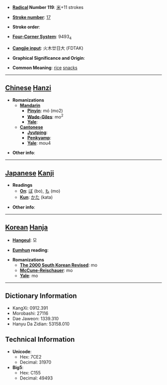 * '''[[Wiktionary:Chinese radical index| Radical]] Number 119''': [[Wiktionary:Chinese radical index 米|米]]+11 strokes

* '''[[Wiktionary:Chinese total strokes index|Stroke number]]''': [[Wiktionary:Chinese total strokes index 17|17]]

* '''Stroke order''': 

* '''[[Wiktionary:Chinese four corner index|Four-Corner System]]''': 9493<sub>4</sub>

* '''[[Wiktionary:Chinese Cangjie index|Cangjie input]]''': 火木廿日大 (FDTAK)

* '''Graphical Significance and Origin''': 

* '''Common Meaning''': [[rice]] [[snack]]s

----

== [[Chinese]] [[Hanzi]] ==

* '''Romanizations'''
** '''[[Mandarin]]'''
*** '''[[Pinyin]]''': mó (mo2)
*** '''[[Wade-Giles]]''': mo<sup>2</sup>
*** '''[[Yale]]''': 
** '''[[Cantonese]]'''
*** '''[[Jyutping]]''':
*** '''[[Penkyamp]]''': 
*** '''[[Yale]]''': mou4

* '''Other info''': 

----

== [[Japanese]] [[Kanji]] ==

* '''Readings'''
** '''[[On]]''': [[ぼ]] (bo), [[も]] (mo)
** '''[[Kun]]''': [[かた]] (kata)

* '''Other info''':  

----

== [[Korean]] [[Hanja]] ==

* '''[[Hangeul]]''': 모

* '''[[Eumhun]] reading''': 

* '''Romanizations'''
** '''[[The 2000 South Korean Revised Romanization|The 2000 South Korean Revised]]''': mo
** '''[[McCune-Reischauer]]''': mo
** '''[[Yale]]''': mo

----

== Dictionary Information ==

* KangXi: 0912.391
* Morobashi: 27116
* Dae Jaweon: 1339.310
* Hanyu Da Zidian: 53158.010

== Technical Information ==

* '''Unicode''':
** Hex: 7CE2
** Decimal: 31970
* '''Big5''':
** Hex: C155
** Decimal: 49493
